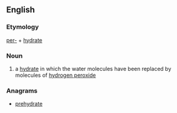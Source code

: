==English==

===Etymology===
[[per-]] + [[hydrate]]

===Noun===
{{en-noun}}

# {{context|chemistry|lang=en}} a [[hydrate]] in which the water molecules have been replaced by molecules of [[hydrogen peroxide]]

===Anagrams===
* [[prehydrate#English|prehydrate]]
